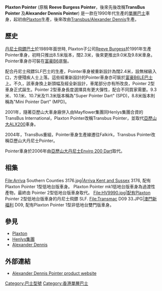 '''Plaxton Pointer''' (原稱 '''Reeve Burgess Pointer'''，後來先後改稱'''TransBus Pointer''' 及'''Alexander Dennis Pointer''') 是一款在1990年代生產的[[單層巴士|單層巴士]]車身，起初由[[Plaxton|Plaxton]]生產，後來改由[[亞歷山大丹尼士|Transbus/Alexander Dennis]]生產。

==歷史==
[[丹尼士飛鏢巴士|丹尼士飛鏢巴士]]於1989年面世時, Plaxton子公司[[Reeve_Burgess|Reeve Burgess]]於1991年生產Pointer車身，初時只推出8.5米版本，闊2.3米，後來更推出9.0米及9.8米車身。Pointer車身亦可裝在[[富豪B6|富豪B6]]底盤。

配合丹尼士飛鏢SLF巴士的生產，Pointer車身被重新設計為闊2.4米，設無梯級入口，方便殘疾人士上落。這些經重新設計的Pointer車身亦可裝於[[富豪B6LE巴士|富豪B6LE巴士]]上。不久，該車身換上新頭幅及經全新設計，車尾部分亦有所改良，Pointer 2型車身正式誕生。Pointer 2型車身長度選擇具有更大彈性，配合不同買家需要。9.3米、10.1米、10.7米及11.3米版本稱為"Super Pointer Dart" (SPD)，8.8米版本則稱為"Mini Pointer Dart" (MPD)。

2001年，隨著亞歷山大車身廠併入由Mayflower集團同Henlys集團合資的TransBus International，Plaxton Pointer改稱Transbus Pointer，並取代[[亞歷山大ALX200|亞歷山大ALX200]]車身。

2004年，TransBus重組，Pointer車身生產線遷往Falkirk，Transbus Pointer改稱亞歷山大丹尼士Pointer。

Pointer車身於2006年由[[亞歷山大丹尼士Enviro_200_Dart|亞歷山大丹尼士Enviro 200 Dart]]取代。

==相集==
<gallery>
File:Arriva Southern Counties 3176.jpg|[[Arriva_Southern_Counties|Arriva Kent and Sussex]] 3176, 配有Plaxton Pointer 1型低地台版車身。 Plaxton Pointer mk1低地台版車身為過渡性產物，最終由 Pointer 2型低地台版車身取代。
File:HV9990.jpg|配有Plaxton Pointer 2型低地台版車身的丹尼士飛鏢 SLF.
File:Transmac D09 33.JPG|[[澳門新福利公共汽車有限公司|澳門新福利]] D09, 配有Plaxton Pointer 1型非低地台雙門版車身。
</gallery>

==參見==
{{Commons cat}}
*[[Plaxton|Plaxton]]
*[[Henlys集團|Henlys集團]]
*[[Alexander_Dennis|Alexander Dennis]]

==外部連結==
*[https://web.archive.org/web/20070927015157/http://www.alexander-dennis.com/single_deck/pointer.htm Alexander Dennis Pointer product website]
{{Plaxton}}
[[Category:巴士型號|Category:巴士型號]]
[[Category:香港單層巴士|Category:香港單層巴士]]